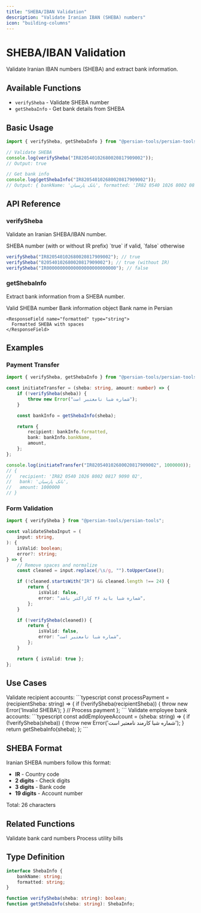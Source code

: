 ```yaml
---
title: "SHEBA/IBAN Validation"
description: "Validate Iranian IBAN (SHEBA) numbers"
icon: "building-columns"
---
```


# SHEBA/IBAN Validation

Validate Iranian IBAN numbers (SHEBA) and extract bank information.

## Available Functions

- `verifySheba` - Validate SHEBA number
- `getShebaInfo` - Get bank details from SHEBA

## Basic Usage

```typescript
import { verifySheba, getShebaInfo } from "@persian-tools/persian-tools";

// Validate SHEBA
console.log(verifySheba("IR820540102680020817909002"));
// Output: true

// Get bank info
console.log(getShebaInfo("IR820540102680020817909002"));
// Output: { bankName: 'بانک پارسیان', formatted: 'IR82 0540 1026 8002 0817 9090 02' }
```

## API Reference

### verifySheba

Validate an Iranian SHEBA/IBAN number.

<ParamField path="sheba" type="string" required>
	SHEBA number (with or without IR prefix)
</ParamField>

<ResponseField name="result" type="boolean">
	`true` if valid, `false` otherwise
</ResponseField>

```typescript
verifySheba("IR820540102680020817909002"); // true
verifySheba("820540102680020817909002"); // true (without IR)
verifySheba("IR00000000000000000000000000"); // false
```

### getShebaInfo

Extract bank information from a SHEBA number.

<ParamField path="sheba" type="string" required>
	Valid SHEBA number
</ParamField>

<ResponseField name="result" type="object">
  Bank information object

  <Expandable title="properties">
    <ResponseField name="bankName" type="string">
      Bank name in Persian
    </ResponseField>

    <ResponseField name="formatted" type="string">
      Formatted SHEBA with spaces
    </ResponseField>

  </Expandable>
</ResponseField>

## Examples

### Payment Transfer

```typescript
import { verifySheba, getShebaInfo } from "@persian-tools/persian-tools";

const initiateTransfer = (sheba: string, amount: number) => {
	if (!verifySheba(sheba)) {
		throw new Error("شماره شبا نامعتبر است");
	}

	const bankInfo = getShebaInfo(sheba);

	return {
		recipient: bankInfo.formatted,
		bank: bankInfo.bankName,
		amount,
	};
};

console.log(initiateTransfer("IR820540102680020817909002", 1000000));
// {
//   recipient: 'IR82 0540 1026 8002 0817 9090 02',
//   bank: 'بانک پارسیان',
//   amount: 1000000
// }
```

### Form Validation

```typescript
import { verifySheba } from "@persian-tools/persian-tools";

const validateShebaInput = (
	input: string,
): {
	isValid: boolean;
	error?: string;
} => {
	// Remove spaces and normalize
	const cleaned = input.replace(/\s/g, "").toUpperCase();

	if (!cleaned.startsWith("IR") && cleaned.length !== 24) {
		return {
			isValid: false,
			error: "شماره شبا باید ۲۶ کاراکتر باشد",
		};
	}

	if (!verifySheba(cleaned)) {
		return {
			isValid: false,
			error: "شماره شبا نامعتبر است",
		};
	}

	return { isValid: true };
};
```

## Use Cases

<AccordionGroup>
  <Accordion title="Payment Gateway" icon="credit-card">
    Validate recipient accounts:
    ```typescript
    const processPayment = (recipientSheba: string) => {
      if (!verifySheba(recipientSheba)) {
        throw new Error('Invalid SHEBA');
      }
      // Process payment
    };
    ```
  </Accordion>

  <Accordion title="Payroll System" icon="money-check-dollar">
    Validate employee bank accounts:
    ```typescript
    const addEmployeeAccount = (sheba: string) => {
      if (!verifySheba(sheba)) {
        throw new Error('شماره شبا کارمند نامعتبر است');
      }
      return getShebaInfo(sheba);
    };
    ```
  </Accordion>
</AccordionGroup>

## SHEBA Format

Iranian SHEBA numbers follow this format:

- **IR** - Country code
- **2 digits** - Check digits
- **3 digits** - Bank code
- **19 digits** - Account number

Total: 26 characters

## Related Functions

<CardGroup cols={2}>
	<Card title="Card Number Validation" icon="credit-card" href="/utilities/validation/card-number">
		Validate bank card numbers
	</Card>
	<Card title="Bill Validation" icon="file-invoice" href="/utilities/banking/bill">
		Process utility bills
	</Card>
</CardGroup>

## Type Definition

```typescript
interface ShebaInfo {
	bankName: string;
	formatted: string;
}

function verifySheba(sheba: string): boolean;
function getShebaInfo(sheba: string): ShebaInfo;
```
